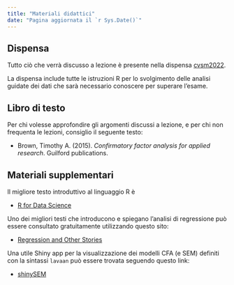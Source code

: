 ```yaml
---
title: "Materiali didattici"
date: "Pagina aggiornata il `r Sys.Date()`"
---
```


## Dispensa

Tutto ciò che verrà discusso a lezione è presente nella dispensa [cvsm2022](https://ccaudek.github.io/cfa_book/).

La dispensa include tutte le istruzioni $\textsf{R}$ per lo svolgimento delle analisi guidate dei dati che sarà necessario conoscere per superare l'esame. 

## Libro di testo

Per chi volesse approfondire gli argomenti discussi a lezione, e per chi non frequenta le lezioni, consiglio il seguente testo:

- Brown, Timothy A. (2015). *Confirmatory factor analysis for applied research*. Guilford publications.

## Materiali supplementari

Il migliore testo introduttivo al linguaggio $\textsf{R}$ è 

- [R for Data Science](https://r4ds.had.co.nz/) 

Uno dei migliori testi che introducono e spiegano l'analisi di regressione può essere consultato gratuitamente utilizzando questo sito:

- [Regression and Other Stories](https://avehtari.github.io/ROS-Examples/index.html)

Una utile Shiny app per la visualizzazione dei modelli CFA (e SEM) definiti con la sintassi `lavaan` può essere trovata seguendo questo link:

- [shinySEM](https://utrecht-university.shinyapps.io/shinySEM/)

